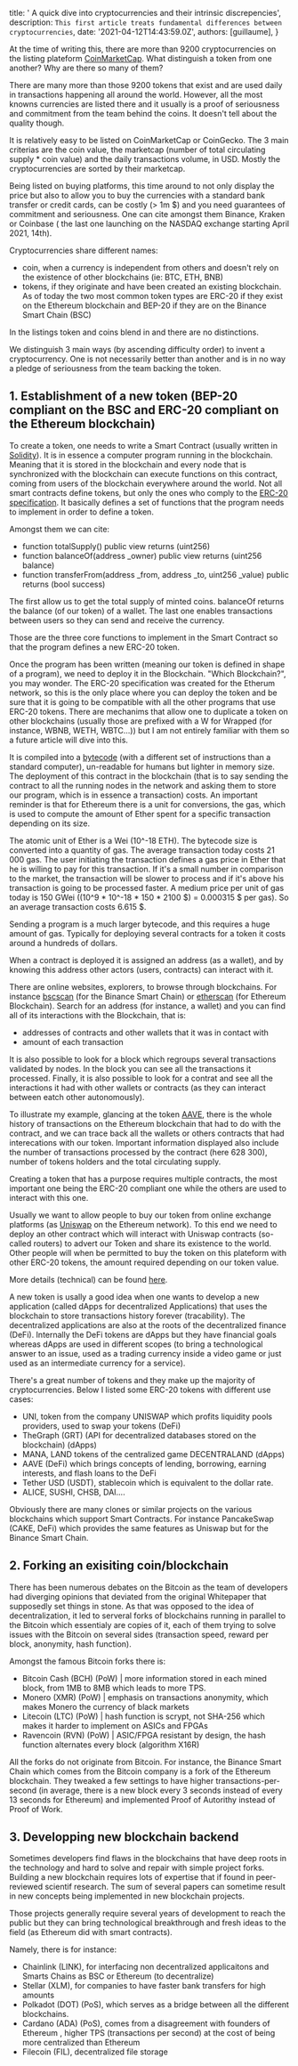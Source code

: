   title: ' A quick dive into cryptocurrencies and their intrinsic discrepencies',
  description: `This first article treats fundamental differences between cryptocurrencies`,
  date: '2021-04-12T14:43:59.0Z',
  authors: [guillaume],
}

<!--excerpt-->

At the time of writing this, there are more than 9200 cryptocurrencies on the listing plateform [CoinMarketCap](https://coinmarketcap.com/all/views/all/).
What distinguish a token from one another? Why are there so many of them?

<!--excerpt-->

<!--more-->

There are many more than those 9200 tokens that exist and are used daily in transactions happening all around the world. However, all the most knowns currencies are listed there and it usually is a proof of seriousness and commitment from the team behind the coins. It doesn't tell about the quality though.

It is relatively easy to be listed on CoinMarketCap or CoinGecko. The 3 main criterias are the coin value, the marketcap (number of total circulating supply \* coin value) and the daily transactions volume, in USD. Mostly the cryptocurrencies are sorted by their marketcap.

Being listed on buying platforms, this time around to not only display the price but also to allow you to buy the currencies with a standard bank transfer or credit cards,  can be costly (> 1m $) and you need guarantees of commitment and seriousness. One can cite amongst them Binance, Kraken or Coinbase ( the last one launching on the NASDAQ exchange starting April 2021, 14th).

Cryptocurrencies share different names:
- coin, when a currency is independent from others and doesn't rely on the existence of other blockchains (ie: BTC, ETH, BNB)
- tokens, if they originate and have been created an existing blockchain. As of today the two most common token types are ERC-20 if they exist on the Ethereum blockchain and BEP-20 if they are on the Binance Smart Chain (BSC)

In the listings token and coins blend in and there are no distinctions.

We distinguish 3 main ways (by ascending difficulty order) to invent a cryptocurrency. One is not necessarily better than another and is in no way a pledge of seriousness from the team backing the token.

## 1. Establishment of a new token (BEP-20 compliant on the BSC and ERC-20 compliant on the Ethereum blockchain)

To create a token, one needs to write a Smart Contract (usually written in [Solidity](https://soliditylang.org/)). It is in essence a computer program running in the blockchain. Meaning that it is stored in the blockchain and every node that is synchronized with the blockchain can execute functions on this contract, coming from users of the blockchain everywhere around the world. Not all smart contracts define tokens, but only the ones who comply to the [ERC-20 specification](https://eips.ethereum.org/EIPS/eip-20). It basically defines a set of functions that the program needs to implement in order to define a token.

Amongst them we can cite:
- function totalSupply() public view returns (uint256)
- function balanceOf(address _owner) public view returns (uint256 balance)
- function transferFrom(address _from, address _to, uint256 _value) public returns (bool success)

The first allow us to get the total supply of minted coins.
balanceOf returns the balance (of our token) of a wallet.
The last one enables transactions between users so they can send and receive the currency.

Those are the three core functions to implement in the Smart Contract so that the program defines a new ERC-20 token. 

Once the program has been written (meaning our token is defined in shape of a program), we need to deploy it in the Blockchain. "Which Blockchain?", you may wonder. The ERC-20 specification was created for the Etherum network, so this is the only place where you can deploy the token and be sure that it is going to be compatible with all the other programs that use ERC-20 tokens. There are mechanims that allow one to duplicate a token on other blockchains (usually those are prefixed with a W for Wrapped (for instance, WBNB, WETH, WBTC...)) but I am not entirely familiar with them so a future article will dive into this.

It is compiled into a [bytecode](https://ethervm.io/) (with a different set of instructions than a standard computer), un-readable for humans but lighter in memory size. The deployment of this contract in the blockchain (that is to say sending the contract to all the running nodes in the network and asking them to store our program, which is in essence a transaction) costs. An important reminder is that for Ethereum there is a unit for conversions, the gas, which is used to compute the amount of Ether spent for a specific transaction depending on its size. 

The atomic unit of Ether is a Wei (10^-18 ETH). The bytecode size is converted into a quantity of gas. The average transaction today costs 21 000 gas. The user initiating the transaction defines a gas price in Ether that he is willing to pay for this transaction. If it's a small number in comparison to the market, the transaction will be slower to process and if it's above his transaction is going to be processed faster. A medium price per unit of gas today is 150 GWei ((10^9 \* 10^-18 \* 150 * 2100 $) = 0.000315 $ per gas). So an average transaction costs 6.615 $. 

Sending a program is a much larger bytecode, and this requires a huge amount of gas. Typically for deploying several contracts for a token it costs around a hundreds of dollars.

When a contract is deployed it is assigned an address (as a wallet), and by knowing this address other actors (users, contracts) can interact with it.

There are online websites, explorers, to browse through blockchains. For instance [bscscan](https://bscscan.com/) (for the Binance Smart Chain) or [etherscan](https://etherscan.io/) (for Ethereum Blockchain). Search for an address (for instance, a wallet) and you can find all of its interactions with the Blockchain, that is:
- addresses of contracts and other wallets that it was in contact with
- amount of each transaction

It is also possible to look for a block which regroups several transactions validated by nodes. In the block you can see all the transactions it processed. Finally, it is also possible to look for a contrat and see all the interactions it had with other wallets or contracts (as they can interact between eatch other autonomously).

To illustrate my example, glancing at the token [AAVE](https://etherscan.io/token/0x7fc66500c84a76ad7e9c93437bfc5ac33e2ddae9), there is the whole history of transactions on the Ethereum blockchain that had to do with the contract, and we can trace back all the wallets or others contracts that had interecations with our token. Important information displayed also include the number of transactions processed by the contract (here 628 300), number of tokens holders and the total circulating supply.

Creating a token that has a purpose requires multiple contracts, the most important one being the ERC-20 compliant one while the others are used to interact with this one.

Usually we want to allow people to buy our token from online exchange platforms (as [Uniswap](https://app.uniswap.org/#/swap) on the Ethereum network). To this end we need to deploy an other contract which will interact with Uniswap contracts (so-called routers) to advert our Token and share its existence to the world. Other people will when be permitted to buy the token on this plateform with other ERC-20 tokens, the amount required depending on our token value.

More details (technical) can be found [here](https://uniswap.org/docs/v2/smart-contract-integration/quick-start/).

A new token is usally a good idea when one wants to develop a new application (called dApps for decentralized Applications) that uses the blockchain to store transactions history forever (tracability). The decentralized applications are also at the roots of the decentralized finance (DeFi). Internally the DeFi tokens are dApps but they have financial goals whereas dApps are used in different scopes (to bring a technological answer to an issue, used as a trading currency inside a video game or just used as an intermediate currency for a service).

There's a great number of tokens and they make up the majority of cryptocurrencies. Below I listed some ERC-20 tokens with different use cases:

- UNI, token from the company UNISWAP which profits liquidity pools providers, used to swap your tokens (DeFi)
- TheGraph (GRT) (API for decentralized databases stored on the blockchain) (dApps)
- MANA, LAND tokens of the centralized game DECENTRALAND (dApps)
- AAVE (DeFi) which brings concepts of lending, borrowing, earning interests, and flash loans to the DeFi 
- Tether USD (USDT), stablecoin which is equivalent to the dollar rate.
- ALICE, SUSHI, CHSB, DAI....

Obviously there are many clones or similar projects on the various blockchains which support Smart Contracts. For instance PancakeSwap (CAKE, DeFi) which provides the same features as Uniswap but for the Binance Smart Chain. 

## 2. Forking an exisiting coin/blockchain

There has been numerous debates on the Bitcoin as the team of developers had diverging opinions that deviated from the original Whitepaper that supposedly set things in stone. As that was opposed to the idea of decentralization, it led to serveral forks of blockchains running in parallel to the Bitcoin which essentialy are copies of it, each of them trying to solve issues with the Bitcoin on several sides (transaction speed, reward per block, anonymity, hash function). 


Amongst the famous Bitcoin forks there is:
- Bitcoin Cash (BCH) (PoW) | more information stored in each mined block, from 1MB to 8MB which leads to more TPS. 
- Monero (XMR) (PoW) | emphasis on transactions anonymity, which makes Monero the currency of black markets
- Litecoin (LTC) (PoW) | hash function is scrypt, not SHA-256 which makes it harder to implement on ASICs and FPGAs
- Ravencoin (RVN) (PoW) | ASIC/FPGA resistant by design, the hash function alternates every block (algorithm X16R)

All the forks do not originate from Bitcoin. For instance, the Binance Smart Chain which comes from the Bitcoin company is a fork of the Ethereum blockchain. They tweaked a few settings to have higher transactions-per-second (in average, there is a new block every 3 seconds instead of every 13 seconds for Ethereum) and implemented Proof of Autorithy instead of Proof of Work.


## 3. Developping new blockchain backend

Sometimes developers find flaws in the blockchains that have deep roots in the technology and hard to solve and repair with simple project forks. Building a new blockchain requires lots of expertise that if found in peer-reviewed scientif research. The sum of several papers can sometime result in new concepts being implemented in new blockchain projects.

Those projects generally require several years of development to reach the public but they can bring technological breakthrough and fresh ideas to the field (as Ethereum did with smart contracts).

Namely, there is for instance:
-  Chainlink (LINK), for interfacing non decentralized applicaitons and Smarts Chains as BSC or Ethereum (to decentralize)
-  Stellar (XLM), for companies to have faster bank transfers for high amounts
-  Polkadot (DOT) (PoS), which serves as a bridge between all the different blockchains.
-  Cardano (ADA) (PoS), comes from a disagreement with founders of Ethereum , higher TPS (transactions per second) at the cost of being more centralized than Ethereum
-  Filecoin (FIL), decentralized file storage
